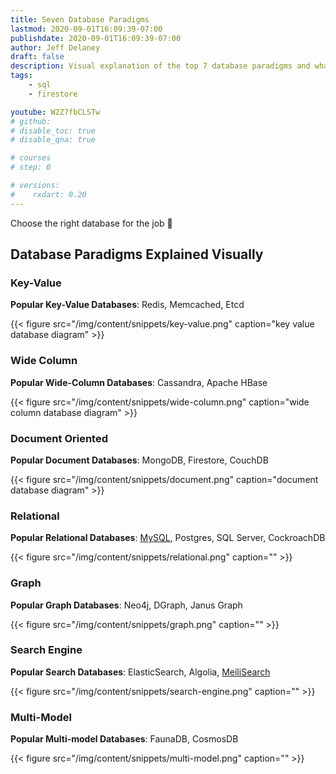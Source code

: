 ```yaml
---
title: Seven Database Paradigms
lastmod: 2020-09-01T16:09:39-07:00
publishdate: 2020-09-01T16:09:39-07:00
author: Jeff Delaney
draft: false
description: Visual explanation of the top 7 database paradigms and what they do best. 
tags: 
    - sql
    - firestore

youtube: W2Z7fbCLSTw
# github: 
# disable_toc: true
# disable_qna: true

# courses
# step: 0

# versions:
#    rxdart: 0.20
---
```


Choose the right database for the job 🔨

## Database Paradigms Explained Visually

### Key-Value

**Popular Key-Value Databases**: Redis, Memcached, Etcd

{{< figure src="/img/content/snippets/key-value.png" caption="key value database diagram" >}}

### Wide Column

**Popular Wide-Column Databases**: Cassandra, Apache HBase

{{< figure src="/img/content/snippets/wide-column.png" caption="wide column database diagram" >}}

### Document Oriented

**Popular Document Databases**: MongoDB, Firestore, CouchDB

{{< figure src="/img/content/snippets/document.png" caption="document database diagram" >}}

### Relational

**Popular Relational Databases**: [MySQL](/lessons/sql-firebase-typeorm/), Postgres, SQL Server, CockroachDB

{{< figure src="/img/content/snippets/relational.png" caption="" >}}

### Graph

**Popular Graph Databases**: Neo4j, DGraph, Janus Graph

{{< figure src="/img/content/snippets/graph.png" caption="" >}}

### Search Engine

**Popular Search Databases**: ElasticSearch, Algolia, [MeiliSearch](/lessons/meilisearch-firebase-google-cloud/)

{{< figure src="/img/content/snippets/search-engine.png" caption="" >}}

### Multi-Model

**Popular Multi-model Databases**: FaunaDB, CosmosDB

{{< figure src="/img/content/snippets/multi-model.png" caption="" >}}